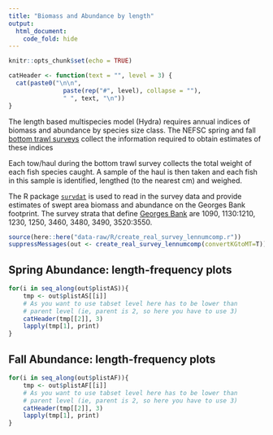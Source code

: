 ```yaml
---
title: "Biomass and Abundance by length"
output:
  html_document:
    code_fold: hide
---
```


```r
knitr::opts_chunk$set(echo = TRUE)
```


```r
catHeader <- function(text = "", level = 3) {
  cat(paste0("\n\n", 
               paste(rep("#", level), collapse = ""), 
               " ", text, "\n"))
}
```

The length based multispecies model (Hydra) requires annual indices of biomass and abundance by species size class. The NEFSC spring and fall [bottom trawl surveys](https://noaa-edab.github.io/tech-doc/) collect the information required to obtain estimates of these indices

Each tow/haul during the bottom trawl survey collects the total weight of each fish species caught. A sample of the haul is then taken and each fish in this sample is identified, lengthed (to the nearest cm) and weighed. 

The R package [`survdat`](https://noaa-edab.github.io/survdat/) is used to read in the survey data and provide estimates of swept area biomass and abundance on the Georges Bank footprint. The survey strata that define [Georges Bank](https://noaa-edab.github.io/ms-keyrun/articles/GBSurveySet.html) are 1090, 1130:1210, 1230, 1250, 3460, 3480, 3490, 3520:3550.


``` r
source(here::here("data-raw/R/create_real_survey_lennumcomp.r"))
suppressMessages(out <- create_real_survey_lennumcomp(convertKGtoMT=T))

```

<!-- ## Spring Biomass: length-frequency plots {.tabset} -->

<!-- ```{r biomassS, results = "asis", echo = FALSE, fig.height=8} -->
<!-- for(i in seq_along(out$plistBS)){ -->
<!--     tmp <- out$plistBS[[i]] -->
<!--     # As you want to use tabset level here has to be lower than  -->
<!--     # parent level (ie, parent is 2, so here you have to use 3) -->
<!--     catHeader(tmp[[2]], 3) -->
<!--     lapply(tmp[1], print) -->
<!-- } -->
<!-- ``` -->


<!-- ## Fall Biomass: length-frequency plots {.tabset} -->

<!-- ```{r biomassF, results = "asis", echo = FALSE, fig.height=8} -->
<!-- for(i in seq_along(out$plistBF)){ -->
<!--     tmp <- out$plistBF[[i]] -->
<!--     # As you want to use tabset level here has to be lower than -->
<!--     # parent level (ie, parent is 2, so here you have to use 3) -->
<!--     catHeader(tmp[[2]], 3) -->
<!--     lapply(tmp[1], print) -->
<!-- } -->
<!-- ``` -->

## Spring Abundance: length-frequency plots {.tabset}

```r
for(i in seq_along(out$plistAS)){
    tmp <- out$plistAS[[i]]
    # As you want to use tabset level here has to be lower than 
    # parent level (ie, parent is 2, so here you have to use 3)
    catHeader(tmp[[2]], 3)
    lapply(tmp[1], print)
}
```


## Fall Abundance: length-frequency plots {.tabset}

```r
for(i in seq_along(out$plistAF)){
    tmp <- out$plistAF[[i]]
    # As you want to use tabset level here has to be lower than
    # parent level (ie, parent is 2, so here you have to use 3)
    catHeader(tmp[[2]], 3)
    lapply(tmp[1], print)
}
```


